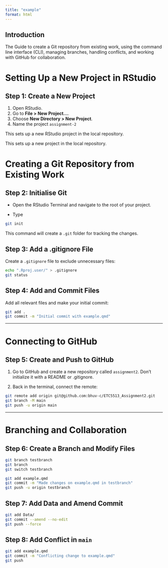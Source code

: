 ```yaml
---
title: "example"
format: html
---
```


## **Introduction**

The Guide to create a Git repository from existing work, using the command line interface (CLI), managing branches, handling conflicts, and working with GitHub for collaboration.

# Setting Up a New Project in RStudio

## Step 1: Create a New Project

1.  Open RStudio.
2.  Go to **File \> New Project...**.
3.  Choose **New Directory \> New Project**.
4.  Name the project `assignment-2`

This sets up a new RStudio project in the local repository.

This sets up a new project in the local repository.

# Creating a Git Repository from Existing Work

## Step 2: Initialise Git

-   Open the RStudio Terminal and navigate to the root of your project.

-   Type

``` bash
git init
```

This command will create a `.git` folder for tracking the changes.

## Step 3: Add a .gitignore File

Create a `.gitignore` file to exclude unnecessary files:

``` bash
echo ".Rproj.user/" > .gitignore
git status
```

## Step 4: Add and Commit Files

Add all relevant files and make your initial commit:

``` bash
git add .
git commit -m "Initial commit with example.qmd"
```

------------------------------------------------------------------------

# Connecting to GitHub

## Step 5: Create and Push to GitHub

1.  Go to GitHub and create a new repository called `assignment2`. Don’t initialize it with a README or .gitignore.

2.  Back in the terminal, connect the remote:

``` bash
git remote add origin git@github.com:bhuv-c/ETC5513_Assignment2.git
git branch -M main
git push -u origin main
```

------------------------------------------------------------------------

# Branching and Collaboration

## Step 6: Create a Branch and Modify Files

```bash 
git branch testbranch
git branch
git switch testbranch
```
```bash
git add example.qmd 
git commit -m "Made changes on example.qmd in testbranch" 
git push -u origin testbranch
```

## Step 7: Add Data and Amend Commit

```bash
git add Data/
git commit --amend --no-edit
git push --force
```

## Step 8: Add Conflict in `main`

```bash
git add example.qmd
git commit -m "Conflicting change to example.qmd"
git push 
```
